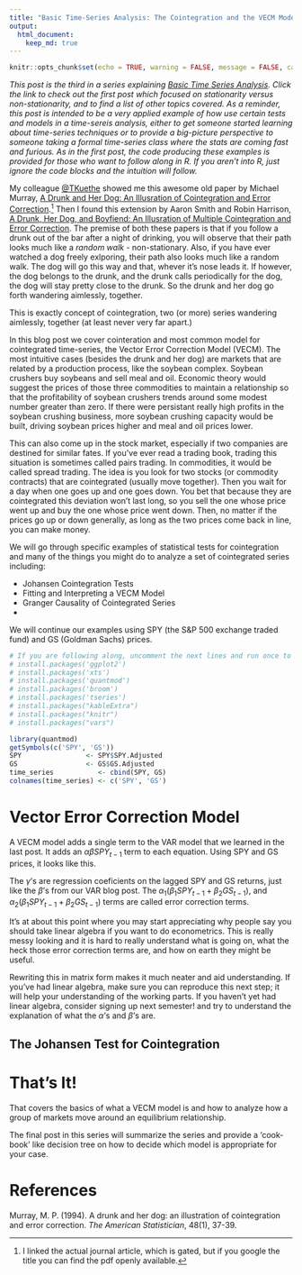 ```yaml
---
title: "Basic Time-Series Analysis: The Cointegration and the VECM Model Explained"
output:
  html_document:
    keep_md: true
---
```



```r
knitr::opts_chunk$set(echo = TRUE, warning = FALSE, message = FALSE, cache = TRUE)

```

*This post is the third in a series explaining [Basic Time Series Analysis](http://blog.mindymallory.com/2018/01/basic-time-series-analysis-the-game/). Click the link to check out the first post which focused on stationarity versus non-stationarity, and to find a list of other topics covered. As a reminder, this post is intended to be a very applied example of how use certain tests and models in a time-sereis analysis, either to get someone started learning about time-series techniques or to provide a big-picture perspective to someone taking a formal time-series class where the stats are coming fast and furious. As in the first post, the code producing these examples is provided for those who want to follow along in R. If you aren't into R, just ignore the code blocks and the intuition will follow.* 

My colleague [\@TKuethe](https://twitter.com/TKuethe) showed me this awesome old paper by Michael Murray, [A Drunk and Her Dog: An Illusration of Cointegration and Error Correction](http://www.tandfonline.com/doi/abs/10.1080/00031305.1994.10476017).[^link] Then I found this extension by Aaron Smith and Robin Harrison, [A Drunk, Her Dog, and  Boyfiend: An Illusration of Multiple Cointegration and Error Correction](https://pdfs.semanticscholar.org/2ab1/0ac4252f50f9f0b7b6f22a1b5c7655c6eb40.pdf). The premise of both these papers is that if you follow a drunk out of the bar after a night of drinking, you will observe that their path looks much like a *random walk* - non-stationary. Also, if you have ever watched a dog freely exlporing, their path also looks much like a random walk. The dog will go this way and that, whever it's nose leads it. If however, the dog belongs to the drunk, and the drunk calls periodically for the dog, the dog will stay pretty close to the drunk. So the drunk and her dog go forth wandering aimlessly, together. 

This is exactly concept of cointegration, two (or more) series wandering aimlessly, together (at least never very far apart.)

In this blog post we cover cointeration and most common model for cointegrated time-series, the Vector Error Correction Model (VECM). The most intuitive cases (besides the drunk and her dog) are markets that are related by a production process, like the soybean complex. Soybean crushers buy soybeans and sell meal and oil. Economic theory would suggest the prices of those three commodities to maintain a relationship so that the profitability of soybean crushers trends around some modest number greater than zero. If there were persistant really high profits in the soybean crushing business, more soybean crushing capacity would be built, driving soybean prices higher and meal and oil prices lower. 

This can also come up in the stock market, especially if two companies are destined for similar fates. If you've ever read a trading book, trading this situation is sometimes called pairs trading. In commodities, it would be called spread trading. The idea is you look for two stocks (or commodity contracts) that are cointegrated (usually move together). Then you wait for a day when one goes up and one goes down. You bet that because they are cointegrated this deviation won't last long, so you sell the one whose price went up and buy the one whose price went down. Then, no matter if the prices go up or down generally, as long as the two prices come back in line, you can make money.  

[^link]: I linked the actual journal article, which is gated, but if you google the title you can find the pdf openly available. 

We will go through specific examples of statistical tests for cointegration and many of the things you might do to analyze a set of cointegrated series including: 

+ Johansen Cointegration Tests
+ Fitting and Interpreting a VECM Model
+ Granger Causality of Cointegrated Series
+ 

We will continue our examples using SPY (the S&P 500 exchange traded fund) and GS (Goldman Sachs) prices. 

```r

# If you are following along, uncomment the next lines and run once to install the required packages 
# install.packages('ggplot2')
# install.packages('xts')
# install.packages('quantmod')
# install.packages('broom')
# install.packages('tseries')
# install.packages("kableExtra")
# install.packages("knitr")
# install.packages("vars")

library(quantmod)
getSymbols(c('SPY', 'GS'))
SPY                <- SPY$SPY.Adjusted
GS                 <- GS$GS.Adjusted
time_series           <- cbind(SPY, GS)
colnames(time_series) <- c('SPY', 'GS') 
```

# Vector Error Correction Model 

A VECM model adds a single term to the VAR model that we learned in the last post. It adds an $\alpha \beta SPY_{t-1}$ term to each equation. Using SPY and GS prices, it looks like this.  

\begin{align}
\Delta SPY_t &= \gamma^{spy}_0 + \alpha_1 (\beta_1 SPY_{t-1} + \beta_2 GS_{t-1}) + \gamma^{spy}_1 \Delta SPY_{t-1} + \gamma^{spy}_2 \Delta SPY_{t-2} + \gamma^{spy}_3 \Delta GS_{t-1} + \gamma^{spy}_4 \Delta GS_{t-2} + \nu_{spy} \\
\Delta GS_t  &= \gamma^{gs}_0  + \alpha_2 (\beta_1 SPY_{t-1} + \beta_2 GS_{t-1}) + \gamma^{gs}_1 \Delta SPY_{t-1}  + \gamma^{gs}_2 \Delta SPY_{t-2}  + \gamma^{gs}_3 \Delta GS_{t-1}  + \gamma^{gs}_4 \Delta GS_{t-2}  + \nu_{gs} 
\end{align}

The $\gamma$'s are regression coeficients on the lagged SPY and GS returns, just like the $\beta$'s from our VAR blog post. The $\alpha_1 (\beta_1 SPY_{t-1} + \beta_2 GS_{t-1})$, and $\alpha_2 (\beta_1 SPY_{t-1} + \beta_2 GS_{t-1})$ terms are called error correction terms. 

It's at about this point where you may start appreciating why people say you should take linear algebra if you want to do econometrics. This is really messy looking and it is hard to really understand what is going on, what the heck those error correction terms are, and how on earth they might be useful. 

Rewriting this in matrix form makes it much neater and aid understanding. If you've had linear algebra, make sure you can reproduce this next step; it will help your understanding of the working parts. If you haven't yet had linear algebra, consider signing up next semester! and try to understand the explanation of what the $\alpha$'s and $\beta$'s are.  

## The Johansen Test for Cointegration



# That's It! 

That covers the basics of what a VECM model is and how to analyze how a group of markets move around an equilibrium relationship. 

The final post in this series will summarize the series and provide a 'cook-book' like decision tree on how to decide which model is appropriate for your case. 

# References

Murray, M. P. (1994). A drunk and her dog: an illustration of cointegration and error correction. *The American Statistician*, 48(1), 37-39.





























